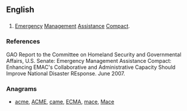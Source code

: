 {{also|eMac}}
==English==

==={{initialism-old|en}}===
{{head|en}}

# [[emergency|Emergency]] [[management|Management]] [[assistance|Assistance]] [[compact|Compact]].

===References===
GAO Report to the Committee on Homeland Security and Governmental Affairs, U.S. Senate: Emergency Management Assistance Compact: Enhancing EMAC's Collaborative and Administrative Capacity Should Improve National Disaster REsponse. June 2007.

===Anagrams===
* [[acme#English|acme]], [[ACME#English|ACME]], [[came#English|came]], [[ECMA#English|ECMA]], [[mace#English|mace]], [[Mace#English|Mace]]